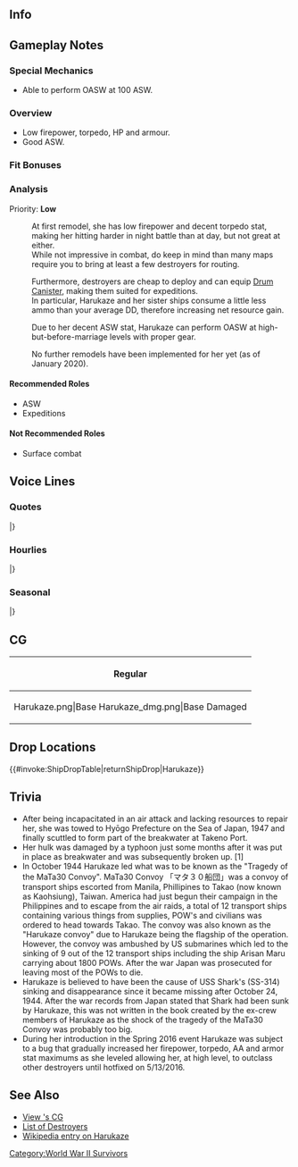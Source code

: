 ==Info==
{{KanmusuInfo|ID=273}}
{{KanmusuInfo|ID=273a}}

==Gameplay Notes==
===Special Mechanics===
* Able to perform OASW at 100 ASW.

===Overview===
* Low firepower, torpedo, HP and armour.
* Good ASW.

===Fit Bonuses===
{{:{{BASEPAGENAME}}/Equipment Bonuses}}
{{clear}}

===Analysis===
Priority: '''Low'''

:At first remodel, she has low firepower and decent torpedo stat, making her hitting harder in night battle than at day, but not great at either.
:While not impressive in combat, do keep in mind than many maps require you to bring at least a few destroyers for routing.

:Furthermore, destroyers are cheap to deploy and can equip [[Drum Canister]], making them suited for expeditions.
:In particular, Harukaze and her sister ships consume a little less ammo than your average DD, therefore increasing net resource gain.

:Due to her decent ASW stat, Harukaze can perform OASW at high-but-before-marriage levels with proper gear.

:No further remodels have been implemented for her yet (as of January 2020). 


====Recommended Roles====
* ASW
* Expeditions

====Not Recommended Roles====
* Surface combat

==Voice Lines==
===Quotes===
{{ShipquoteHeader}}
{{ShipquoteKai
|scenario = Introduction
|origin = 神風型駆逐艦の３番艦、春風と申します。司令官様、どうぞお見知りおきくださいませ。
|translation = I'm the 3rd ship of the Kamikaze-class destroyers, Harukaze. Pleased to make your acquaintance Commander.
|audio = Harukaze-Intro.mp3
}}
{{ShipquoteKai
|scenario = Introduction (Kai)
|kai = yes
|origin = 神風型駆逐艦の３番艦、春風と申します。司令官様、どうぞお見知りおきくださいませ。最後までお支えいたします。
|translation = I'm the 3rd ship of the Kamikaze-class destroyers, Harukaze. Pleased to make your acquaintance Commander. I'll support you till the end.
|audio = HarukazeKai-Intro.mp3
}}
{{ShipquoteKai
|scenario = Library
|origin = 神風型駆逐艦の３番艦、春風と申します。舞鶴生まれです。
以前は第五駆逐艦とも呼ばれいたのですが、春風という大切な名前を頂きました。
第五駆逐隊、そして第一海上護衛隊に所属して皆さんをお守りしました。戦いが終わった後も…お守りします。
|translation = I'm the 3rd ship of the Kamikaze-class destroyers, Harukaze. I come from Maizuru.
Formerly known as Destroyer No. 5, I was re-designated with the precious name of Harukaze. 
As a member of the 5th Destroyer Division and later the 1st Escort Convoy Squadron I protected everyone. I defended them all until the very end of the fighting.
|audio = Harukaze-Library.mp3
}}
{{ShipquoteKai
|scenario = Secretary 1
|origin = 春風をお呼びでございますか？
|translation = Did you call for me?
|audio = Harukaze-Sec1.mp3
}}
{{ShipquoteKai
|scenario = Secretary 1 (Kai)
|kai = yes
|origin = 春風をお呼びになりましたか？
|translation = Did you call for me?<ref>Uses a more formal tone. 'Narimashita' instead of 'gozaimasu'.</ref>
|audio = HarukazeKai-Sec1.mp3
}}
{{ShipquoteKai
|scenario = Secretary 2
|origin = ん？ あら？ 司令官様、お疲れ様です。
|translation = Hmm? Oh? Commander-sama, keep up the good work.
|audio = Harukaze-Sec2.mp3
}}
{{ShipquoteKai
|scenario = Secretary 3
|origin = 司令官様、わたくしの艤装に何か問題でも…ああ、花びらですか？ うふふ、風流ですね。
|translation = Commander-sama, is there some kind of problem with my rigging…ah, a flower petal was it? Ufufu, how elegant.
|audio = Harukaze-Sec3.mp3
}}
{{ShipquoteKai
|scenario = Secretary Idle
|origin = 朝風さんは、今どうしているかしら？ 彼女の事ですから、きっと元気にしていますよね、司令官様。…ん？ 司令官様？ お疲れみたい…毛布をかけて差し上げよう。おやすみなさい。
|translation = I wonder just what Asakaze is doing right now. Things are always more lively when that girl is around, right Commander-sama? Huh? Commander-sama? You look worn out…please accept this blanket and have a nap. Good Night.
|audio = Harukaze-SecIdle.mp3
}}
{{ShipquoteKai
|scenario = Wedding
|origin = 司令官様、第五駆逐隊、お呼びでしょうか？ えっ？ わたくしですか？ あっ、はい。これを…わたくしに…！？ ありがとうございます。わたくし…大切に…します。
|translation = Commander-sama, what did you want the 5th Destroyer Division for? Eh? You wanted me? Ah, yes. That's..for me!? Thank you so much. I will....treasure it...always
|audio = Harukaze-Wedding.mp3
}}
{{ShipquoteKai
|scenario = Secretary (Married)
|origin = 司令官様、春風が見た夢を聞いてくださいますか？ わたくし、怪我をしてしまって…それでね、司令官様？ 寝てしまったの？
|translation = Commander-sama, would you please listen to the dream I've had? I was hurt and then...Commander-sama? Are you asleep?
|audio = Harukaze-SecMarried.mp3
}}
{{ShipquoteKai
|scenario = Player's Score
|origin = 情報をご覧になるのですね。春風がお持ちいたします。
|translation = So you would like to see your information. Harukaze will fetch it for you.
|audio = Harukaze-PlayerScore.mp3
}}
{{ShipquoteKai
|scenario = Joining the Fleet
|origin = 第五駆逐隊、春風。出撃させていただきます。抜錨です。
|translation = 5th Destroyer Squadron, Harukaze will be taking part in this sortie. Let us weigh anchor.
|audio = Harukaze-JoinFleet.mp3
}}
{{ShipquoteKai
|scenario = Equipment 1
|origin = これをわたくしに？ 感謝いたします。司令官様。
|translation = This is to be given to me? I am very grateful for it, Commander-sama
|audio = Harukaze-Equip1.mp3
}}
{{ShipquoteKai
|scenario = Equipment 2
|origin = これは…なんて素敵な兵装でしょう！ 春風、嬉しく思います。
|translation = This is…somehow a very pleasing set of equipment. Harukaze is delighted.
|audio = Harukaze-Equip2.mp3
}}
{{ShipquoteKai
|scenario = Equipment 3
|origin = ご機嫌よう。うふっ。
|translation = How do you do? Ufu~
|audio = Harukaze-Equip3.mp3
}}
{{ShipquoteKai
|scenario = Supply
|origin = 補給、確かに頂きました。
|translation = I’m grateful to have received these supplies.
|audio = Harukaze-Supply.mp3
}}
{{ShipquoteKai
|scenario = Docking (Minor Damage)
|origin = 司令官様、身だしなみを直して参ります。少しだけお待ちくださいね。
|translation = Commander-sama, I am going to fix my appearance. Please give me some time.
|audio = Harukaze-DockMinor.mp3
}}
{{ShipquoteKai
|scenario = Docking (Major Damage)
|origin = 司令官様、大変申し訳ありません…。春風、傷を癒して…参ります。
|translation = Commander-sama, I’m so very sorry about this. Harukaze will be off to see to her wounds.
|audio = Harukaze-DockMajor.mp3
}}
{{ShipquoteKai
|scenario = Construction
|origin = 新しい方をお迎えに行かなくては。
|translation = Let us go and collect our new companion.
|audio = Harukaze-Construction.mp3
}}
{{ShipquoteKai
|scenario = Returning from Sortie
|origin = 司令官様、ご報告申し上げます。艦隊、帰投致しました。
|translation = Commander-sama, I shall make my report. The fleet has returned to base.
|audio = Harukaze-SortieReturn.mp3
}}
{{ShipquoteKai
|scenario = Starting a Sortie
|origin = 旗艦、春風。出発致します。皆さん、どうぞ宜しくお願い致しますね。
|translation = Flagship Harukaze, setting sail. Everyone, let’s all do our best to take care of each other, okay.
|audio = Harukaze-Sortie.mp3
}}
{{ShipquoteKai
|scenario = Starting a Sortie (Kai)
|kai = yes
|origin = 第一海上護衛隊、春風。出発致します。皆さん、どうぞ宜しくお願い致しますね。
|translation = 1st Surface Escort Division, Harukaze, is departing. Please take good care of me everyone.
|audio = HarukazeKai-Sortie.mp3
}}
{{ShipquoteKai
|scenario = Starting a Battle
|origin = どうしましょう…。敵艦を発見致しました。皆さん、合戦準備…お願いします。
|translation = What should I do... Enemy ships have been spotted. Please prepare for battle everyone.
|audio = Harukaze-BattleStart.mp3
}}
{{ShipquoteKai
|scenario = Attack
|origin = 行きましょう…。打ち方、始め。
|translation = Let us be off….commence the attack everyone
|audio = Harukaze-Attack.mp3
}}
{{ShipquoteKai
|scenario = Night Battle Attack 
|origin = あら、こちらにも敵が。
|translation = Oh, there are also enemies here. 
|audio = Harukaze-NightAttack.mp3
}}
{{ShipquoteKai
|scenario = Night Battle Attack (Kai)
|kai = yes
|origin = あら、こちらにも…あちらにも敵が？　まさか、群狼戦術っ？！
|translation = Oh, there are enemies over here... and over there? Can it really be a wolfpack?!<ref>She was ambushed and sunk by a USN sub wolfpack.</ref>
|audio = HarukazeKai-NightAttack.mp3
}}
{{ShipquoteKai
|scenario = Night Battle
|origin = 夜戦と参りましょう。皆さん、春風に続いてくださいませ。
|translation = We shall proceed to night battle. Everyone, please follow behind Harukaze
|audio = Harukaze-NightBattle.mp3
}}
{{ShipquoteKai
|scenario = MVP
|origin = わたくしが？ 本当ですか？ 有難う御座います。嬉しいです。
|translation = It was me? Truly I was the one? Thank you so very much. I am very glad.
|audio = Harukaze-MVP.mp3
}}
{{ShipquoteKai
|scenario = Minor Damage 1
|origin = きゃっ！ 嫌っ！
|translation = Kya! No!
|audio = Harukaze-MinorDamage1.mp3
}}
{{ShipquoteKai
|scenario = Minor Damage 2
|origin = ああっ！ どうして…。
|translation = Ahh! Why….
|audio = Harukaze-MinorDamage2.mp3
}}
{{ShipquoteKai
|scenario = Minor Damage 2 (Kai)
|kai = yes
|origin = 皆さんをお守りします。えっ！
|translation = I'll protect everyone! Eh~!
|audio = HarukazeKai-MinorDamage2.mp3
}}
{{ShipquoteKai
|scenario = Major Damage
|origin = ああーーっ！ こ、こんな格好では、戦闘も、船団護衛も出来ません……。
|translation = Aa! In this state I can’t fight or even be an escort…
|audio = Harukaze-MajorDamage.mp3
}}
{{ShipquoteKai
|scenario = Sunk
|origin = わたくし、ここで沈むのですね…。朝風さん、松風さん、旗風さん、さようなら…きっと…どこかで…。
|translation = So this will be the place where I sink.... Asakaze-san, Matsukaze-san, Hatakaze-san, goodbye...I'm sure...somewhere...
|audio = Harukaze-Sinking.mp3
}}
|} <references/>

{{clear}}

===Hourlies===
{{ShipquoteHeader | type = hourly}}
{{ShipquoteKai
|scenario = 00:00 
|origin = 司令官様。本日はこの私、春風が秘書艦を務めさせていただきたいと思います。構いませんでしょうか？　良かった♪
|translation = Commander-sama, I'll gladly accept the duty of being the secretary ship today. You do not mind do you? Thank goodness♪
|audio = HarukazeKai-0000.mp3
}}
{{ShipquoteKai
|scenario = 01:00 
|origin = マルヒトマルマルを、お知らせいたします。司令官様、まだまだお仕事されるのですね。私、お茶を淹れてまいります。
|translation = It is now 0100. Commander-sama, I see you still have a lot of work to do. I will go make you some tea.
|audio = HarukazeKai-0100.mp3
}}
{{ShipquoteKai
|scenario = 02:00 
|origin = マルフタマルマルを、お知らせいたします。お茶をお淹れいたしました。こちらに置かせていただきますね？　お茶うけはこちらです。
|translation = It is now, 0200. Here is your tea. I'll leave it here alright? Your tea is over here.
|audio = HarukazeKai-0200.mp3
}}
{{ShipquoteKai
|scenario = 03:00 
|origin = マルサンマルマルを、お知らせいたします。司令官様、深夜はここもとても静かですね。いつもこうだと…いいですね。うふっ…
|translation = It is now, 0300. Commander-sama, the late night sure is very peaceful. It would be nice... if it lasted. Ufu~...
|audio = HarukazeKai-0300.mp3
}}
{{ShipquoteKai
|scenario = 04:00 
|origin = マルヨンマルマルを、お知らせいたします。司令官様、夜通しの執務…流石にお疲れではないですか？　肩をお揉みいたしましょう。
|translation = It is now 0400. Commander-sama, you've been working through the night... are you not feeling a little tired? I will give you a shoulder massage.
|audio = HarukazeKai-0400.mp3
}}
{{ShipquoteKai
|scenario = 05:00 
|origin = マルゴーマルマルを、お知らせいたします。司令官様。ほら、朝日があんなに綺麗。いつの季節も、夜明けはいいものですね。
|translation = It is now, 0500. Commander-sama look, the morning sun is so beautiful. Dawn is great no matter the season.
|audio = HarukazeKai-0500.mp3
}}
{{ShipquoteKai
|scenario = 06:00 
|origin = マルロクマルマル。朝となりました。艦隊に総員起こしをかけておきました。司令官様、朝食は何がよろしいですか？
|translation = 0600. Morning has arrived. I will go and assemble the fleet. Commander-sama, what would you like for breakfast?
|audio = HarukazeKai-0600.mp3
}}
{{ShipquoteKai
|scenario = 07:00 
|origin =マルナナマルマルと、朝食の時間をお知らせいたします。朝食はこちらにご用意いたしました。春風の、朝の和定食。召し上がってくださいね？ 
|translation = 0700 and it is now time for breakfast. Breakfast is served. It is my special set menu. Please enjoy your meal alright?
|audio = HarukazeKai-0700.mp3
}}
{{ShipquoteKai
|scenario = 08:00 
|origin = マルハチマルマルを、お知らせいたします。司令官様。朝食、お替わりしていただいて…私、一生懸命作った甲斐が有りました。
|translation = It is now, 0800. Commander-sama, please have a second helping of breakfast... I did my very best to make it.
|audio = HarukazeKai-0800.mp3
}}
{{ShipquoteKai
|scenario = 09:00 
|origin = マルキュウマルマルを、お知らせいたします。司令官様。本日は艦隊運用、何から御始めになりますか？　何なりと御命じください。
|translation = It is now, 0900. Commander-sama, what should today's fleet operations be? Please give us your orders.
|audio = HarukazeKai-0900.mp3
}}
{{ShipquoteKai
|scenario = 10:00 
|origin = ヒトマルマルマ…あら、朝風さん。御機嫌よう。今日も素敵ですね♪　第二小隊ですか？　ううん、見ていませんわ。
|translation = 1000... oh, Asakaze-san. How do you do? Today is wonderful♪ The 2nd Platoon? No, I haven't seen them.
|audio = HarukazeKai-1000.mp3
}}
{{ShipquoteKai
|scenario = 11:00 
|origin = ヒトヒトマルマルを、お知らせいたします。朝風さんですか？　はい。おっしゃる通り、私の…大切な、パートナーです。
|translation = It is now 1100. Asakaze-san? Yes, it's just like you said, she's my important partner.
|audio = HarukazeKai-1100.mp3
}}
{{ShipquoteKai
|scenario = 12:00 
|origin = ヒトフタマルマルと、昼食の時間をお知らせいたします。司令官様。本日のお昼は、少しハイカラにサンドウィッチをご用意してみましたの。香り高い紅茶もご用意いたしますね。
|translation = It is now 1200, the time for lunch, Commander-sama. For today's meal I tried to make something with a little bit o a Western feel for you, this sandwich. Of course, a fragrant tea is part of the meal as well.
|audio = HarukazeKai-1200.mp3
}}
{{ShipquoteKai
|scenario = 13:00 
|origin = ヒトサンマルマルを、お知らせいたします。サンドウィッチ、如何でしたか？　英国生まれの、忙しい方のための御食事だそうです。
|translation = It is now 1300. How did you find your sandwich? It was created in England as a meal busy people could enjoy.
|audio = HarukazeKai-1300.mp3
}}
{{ShipquoteKai
|scenario = 14:00 
|origin = ヒトヨンマルマルを、お知らせいたします。 いつかは第五駆逐隊の皆で、また戦列を組んで、海原を行きたいですわ。いつか…
|translation = It is now 1400. Someday I hope that everyone in the 5th Destroyer Division and form up and head out to sea together. Someday....
|audio = HarukazeKai-1400.mp3
}}
{{ShipquoteKai
|scenario = 15:00 
|origin = ヒトゴーマルマルを、お知らせいたします。司令官様、三時のオヤツは如何ですか？　私、クッキー焼いてみました。
|translation = It is now 1500. Commander-sama, is it time for a three o'clock snack? I tried to bake you some cookies.
|audio = HarukazeKai-1500.mp3
}}
{{ShipquoteKai
|scenario = 16:00 
|origin = ヒトロクマルマルを、お知らせいたします。また紅茶、お淹れしますね。うふ、春風のクッキー、お口に合いました？
|translation = It is now 1600. Now then, I'll brew you some black tea. Ufu, how were Harukaze's cookies?
|audio = HarukazeKai-1600.mp3
}}
{{ShipquoteKai
|scenario = 17:00 
|origin = ヒトナナマルマルを、お知らせいたします。司令官様、ご覧になって。夕日があんなに…紅く。見惚れてしまいますね。綺麗…
|translation = It is now 1700. Commander-sama, please take a look at this. The sunset is such a deep red. It's so fascinating isn't it. Beautiful....
|audio = HarukazeKai-1700.mp3
}}
{{ShipquoteKai
|scenario = 18:00 
|origin = ヒトハチマルマルを、お知らせいたします。司令官様。良かったら、ご夕食も私春風がご用意させていただきますね？
|translation = It is now 1800. Commander-sama, when you're ready I, Harukaze would be glad to prepare dinner for you.
|audio = HarukazeKai-1800.mp3
}}
{{ShipquoteKai
|scenario = 19:00 
|origin = ヒトキュウマルマルと、夕食の時間をお知らせいたします。夕食はイワシ団子と、麦飯と、菜葉のお味噌汁です。最近教わったんです。美味しいですよ？　沢山召し上がってくださいね。
|translation = It is now 1900, the time for dinner. Tonight's meal is Sardine Dumplings, barley, and greens in miso soup. I recently learned how to make this. Is it tasty? Please eat lots of it.
|audio = HarukazeKai-1900.mp3
}}
{{ShipquoteKai
|scenario = 20:00 
|origin = フタマルマルマ…あ、先日は素敵なお料理を教えていただいて、ありがとうございました。え、夜戦ですか？　あの…私、海上護衛を…その…
|translation = 2000 ah, thank you for teaching how to make such wonderful dishes the other day.Eh, a Night Battle? Umm, I'm just an escort ship, that's a bit...
|audio = HarukazeKai-2000.mp3
}}
{{ShipquoteKai
|scenario = 21:00 
|origin = フタヒトマルマルを…あ、神風御姉様。はい。春風、しっかりと秘書艦任務を務めせていただいております。はい、お任せ下さい。
|translation = 2100, ah Kamikaze Onee-sama. Yes, Harukaze has been faithfully completing the Secretary Ship mission. Right, leave it to me.
|audio = HarukazeKai-2100.mp3
}}
{{ShipquoteKai
|scenario = 22:00 
|origin = フタフタマルマルを、お知らせいたします。司令官様。この艦隊には、素敵な船が沢山集まっているのですね。私、幸せです。
|translation = It is now 2200. Commander-sama, so many wonderful ships have gathered together in this fleet. I'm so happy.
|audio = HarukazeKai-2200.mp3
}}
{{ShipquoteKai
|scenario = 23:00 
|origin = フタサンマルマル。司令官様。私、幸せです。ずっと…もし、この体が動かなくなっても…ずっと、皆さんを護っていきたい。ずっと…ずっと…
|translation = 2300. Commander-sama. I'm so happy. I want to protect everyone forever, even if my body can no longer move. Always...always...
|audio = HarukazeKai-2300.mp3
}}
|} <references/>

{{clear}}

===Seasonal===
{{SeasonalHeaderOld}}
{{SeasonalQuote
|scenario = [[Seasonal/Rainy_Season_2016|Rainy Season 2016]]
|origin = 雨。梅雨は苦手な方が多いですけれど、私は、好き。傘が似合うこの季節、大好きなんです。駄目でしょうか？
|translation =	It’s raining. There are a lot of people who don’t like this season, but I like it. I like the sight of umbrellas at this time of year. Is that bad?
|audio = Harukaze_Rainy_Season_2016_Sec1.mp3
|notes = 
}}
{{SeasonalQuote
|scenario = [[Seasonal/Autumn_2016|Autumn 2016]]
|origin = 司令官様、秋は食べ物がおいしい季節です。わたくし、腕によりをかけて、おいしい物をお作りいたしますね。うふふっ。
|translation =	Autumn is the season of delicious food, Commander. I’ll do my best to make some delicious food. Ufufu~
|audio = Harukaze_Autumn_2016_Sec1.mp3
|notes = 
}}
{{SeasonalQuote
|scenario = [[Seasonal/Saury_2016|Saury Festival 2016]]
|origin = 秋刀魚漁を支援されるというのですね。了解致しました。わたくしも、出漁致します。
|translation =	So we’re going to support the Saury fishing. Roger that. I’ll go fishing too.
|audio = Harukaze_Sec1_Saury_2016.mp3
|notes = 
}}
{{SeasonalQuote
|scenario = [[Seasonal/Christmas_2016|Christmas 2016]]
|origin = これが「クリスマス」っというものなのですね。わたくし、見慣れぬ料理ばかりです。この大きなお肉は…そう、鳥の肉なのですね。
|translation =	So this is what you call “Christmas”. There’s so many dishes I haven’t seen before. This big piece of meat is… I see, it’s poultry.
|audio = Harukaze_Christmas_2016_Sec1.mp3
|notes = 
}}
{{SeasonalQuote
|scenario = [[Seasonal/End_of_Year_2016|End of Year 2016]]
|origin = この季節は、私な進水した季節。師走の大掃除話題好きなんです。気持ちいですね？
|translation =	This was the season when I was launched. I really like the year-end Spring Clean. Doesn’t it feel good?<ref>She was launched on 1922/12/18.</ref>
|audio = Harukaze_End_Of_Year_2016_Sec1.mp3
|notes = 
}}
{{SeasonalQuote
|scenario = [[Seasonal/New_Year_2017|New Year 2017]]
|origin = 司令官様、旧年は大変お世話にました。新年もどうぞよろしくお願いもうしあげます。神風型と、艦隊と、春風、お願いします。
|translation =	Thank you for your care this year, Commander. Please keep taking care of me next year. The Kamikaze-class, the fleet, and I are counting on you.
|audio = Harukaze_New_Year_2017_sec1.mp3
|notes = 
}}
{{SeasonalQuote
|scenario = [[Seasonal/Setsubun_2017|Setsubun 2017]]
|origin = 節分なのですね？童心に帰った気持ちになりますね。私達の鬼役は…神風お姉様？あぁ、皆さんそんなに強く…あ、あぁ…
|translation = It’s Setsubun? This makes me feel like a child again. Our Oni is… Kamikaze-neesama? Ah, everyone, if you throw it that hard… A-aaaah..
|audio = Harukaze_Setsubun_2017.mp3
|notes = 
}}
{{SeasonalQuote
|scenario = [[Seasonal/Valentine%27s_Day_2017|Valentine’s Day 2017]]
|origin = バレンタインですもの、少しだけ、ハイカラなチョコレートを作ってしまったわ。司令官様、受け取ってくださるかしら…はぁ…
|translation =	Since it’s Valentine’s, I made some high-class chocolate. Will you accept them, Commander… *sigh*…
|audio = Harukaze_Valentine_Sec1.ogg
|notes = 
}}
{{SeasonalQuote
|scenario = [[Seasonal/White_Day_2017|White Day 2017]]
|origin = 司令官様、これをわたくしに？ありがとうございます！神棚に飾っておき……えぇ、 だめ？ あぁ、はい。早めに頂くように、致します。
|translation =	Is this for me, Commander? Thank you very much! I’ll use it to decorate the household shrine… Eh, I shouldn’t? Ah, yes. I’ll eat it as soon as I can.
|audio = Harukaze_White_Day_2017.mp3
|notes = 
}}
{{SeasonalQuote
|scenario = [[Seasonal/Coming_of_Spring_2017|Spring 2017]]
|origin = 春…春は春風の春。風がきもちいですね？春風を感じにお出掛けしませんか？うふ。
|translation =	Spring… spring is my spring. The breeze feels good right? Would you like to go out and feel the spring breeze? Ufu. 
|audio = Harukaze_Spring_2017_Sec1.mp3
|notes = 
}}
{{SeasonalQuote
|scenario = [[Seasonal/Fourth_Anniversary|4th Anniversary]]
|origin = 司令官様、艦隊は四周年を迎えました。嬉しいですね。第五駆逐隊も祝福いたします。
|translation =	The fleet has reached it’s 4th Anniversary, Commander. It’s such a happy occasion. The 5th Destroyer Division sends it’s regards.
|audio = Harukaze_4th_Anniversary_Sec1_2017.mp3
|notes = 
}}
{{SeasonalQuote
|scenario = [[Seasonal/Early_Summer_2017|Early Summer 2017]]
|origin = そうですね、大正の頃はそんなに肌を…いえ、そうではなくて、最近の水着はその、何と申しますか…破廉恥ではないかと。
|translation =	That’s right, showing that much skin during the Taishou Era is… No, it’s just that swimsuits recently are just a bit… well, indecent.
|audio = Harukaze_Sec1_Summer_2017.mp3
|notes = 
}}
{{SeasonalQuote
|scenario = [[Seasonal/Fifth_Anniversary|5th Anniversary]]
|origin = 司令官様、艦隊はついに五周年を迎えました。ずっとご一緒に…いえ、なんでもないです。
|translation =	The fleet is celebrating it’s 5th Anniversary, Commander. I’d like to be together forever… No, it’s nothing.
|audio = Harukaze_5th_Anniversary_Sec1.mp3
|notes = 
}}
{{SeasonalQuote
|scenario = [[Seasonal/Seventh_Anniversary|7th Anniversary]]
|origin = 今日は、とっても大切な日です。司令官様、もしかして忘れですか？私、お忘れですもありません。
|translation =	Today is a very important day. Commander, could you have forgotten? I'll never forget.
|audio = Harukaze_7th_Anniversary_Secretary_2.mp3
|notes = Secretary 2
}}
|}<references/>

{{clear}}

==CG==
{| class="mw-collapsible mw-collapsed wikitable" style="width: 100%;"
!Regular
|-
|<gallery>
Harukaze.png|Base
Harukaze_dmg.png|Base Damaged
</gallery>
|}

==Drop Locations==
{{#invoke:ShipDropTable|returnShipDrop|Harukaze}}

==Trivia==
* After being incapacitated in an air attack and lacking resources to repair her, she was towed to Hyōgo Prefecture on the Sea of Japan, 1947 and finally scuttled to form part of the breakwater at Takeno Port.
* Her hulk was damaged by a typhoon just some months after it was put in place as breakwater and was subsequently broken up. [1]
* In October 1944 Harukaze led what was to be known as the "Tragedy of the MaTa30 Convoy". MaTa30 Convoy 「マタ３０船団」was a convoy of transport ships escorted from Manila, Phillipines to Takao (now known as Kaohsiung), Taiwan. America had just begun their campaign in the Philippines and to escape from the air raids, a total of 12 transport ships containing various things from supplies, POW's and civilians was ordered to head towards Takao. The convoy was also known as the "Harukaze convoy" due to Harukaze being the flagship of the operation. However, the convoy was ambushed by US submarines which led to the sinking of 9 out of the 12 transport ships including the ship Arisan Maru carrying about 1800 POWs. After the war Japan was prosecuted for leaving most of the POWs to die.
* Harukaze is believed to have been the cause of USS Shark's (SS-314) sinking and disappearance since it became missing after October 24, 1944. After the war records from Japan stated that Shark had been sunk by Harukaze, this was not written in the book created by the ex-crew members of Harukaze as the shock of the tragedy of the MaTa30 Convoy was probably too big.
* During her introduction in the Spring 2016 event Harukaze was subject to a bug that gradually increased her firepower, torpedo, AA and armor stat maximums as she leveled allowing her, at high level, to outclass other destroyers until hotfixed on 5/13/2016.

==See Also==
* [[{{PAGENAMEE}}/Gallery|View {{PAGENAMEE}}'s CG]]
* [[List of destroyers by upgraded maximum stats|List of Destroyers]]
* [[wikipedia:Japanese_destroyer_Harukaze_(1922)|Wikipedia entry on Harukaze]]
[[Category:World War II Survivors]]

{{shiplist}}